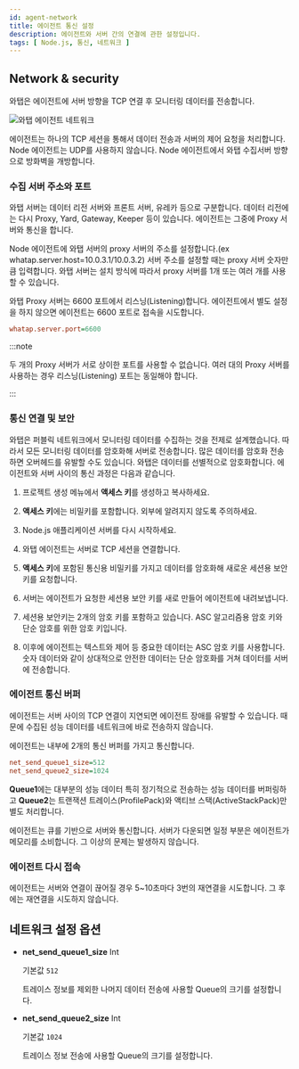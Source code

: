 ```yaml
---
id: agent-network
title: 에이전트 통신 설정
description: 에이전트와 서버 간의 연결에 관한 설정입니다.
tags: [ Node.js, 통신, 네트워크 ]
---
```


## Network & security

와탭은 에이전트에 서버 방향을 TCP 연결 후 모니터링 데이터를 전송합니다.

![와탭 에이전트 네트워크](https://img.whatap.io/media/agent_node/agent_net.png)

에이전트는 하나의 TCP 세션을 통해서 데이터 전송과 서버의 제어 요청을 처리합니다. Node 에이전트는 UDP를 사용하지 않습니다. Node 에이전트에서 와탭 수집서버 방향으로 방화벽을 개방합니다.

### 수집 서버 주소와 포트

와탭 서버는 데이터 리전 서버와 프론트 서버, 유레카 등으로 구분합니다. 데이터 리전에는 다시 Proxy, Yard, Gateway, Keeper 등이 있습니다. 에이전트는 그중에 Proxy 서버와 통신을 합니다.

Node 에이전트에 와탭 서버의 proxy 서버의 주소를 설정합니다.(ex whatap.server.host=10.0.3.1/10.0.3.2) 서버 주소를 설정할 때는 proxy 서버 숫자만큼 입력합니다. 와탭 서버는 설치 방식에 따라서 proxy 서버를 1개 또는 여러 개를 사용할 수 있습니다.

와탭 Proxy 서버는 6600 포트에서 리스닝(Listening)합니다. 에이전트에서 별도 설정을 하지 않으면 에이전트는 6600 포트로 접속을 시도합니다.

```ini title='whatap.conf'
whatap.server.port=6600
```

:::note

두 개의 Proxy 서버가 서로 상이한 포트를 사용할 수 없습니다. 여러 대의 Proxy 서버를 사용하는 경우 리스닝(Listening) 포트는 동일해야 합니다.

:::

### 통신 연결 및 보안

와탭은 퍼블릭 네트워크에서 모니터링 데이터를 수집하는 것을 전제로 설계했습니다. 따라서 모든 모니터링 데이터를 암호화해 서버로 전송합니다. 많은 데이터를 암호화 전송하면 오버헤드를 유발할 수도 있습니다. 와탭은 데이터를 선별적으로 암호화합니다. 에이전트와 서버 사이의 통신 과정은 다음과 같습니다.

1. 프로젝트 생성 메뉴에서 **액세스 키**를 생성하고 복사하세요.

1. **액세스 키**에는 비밀키를 포함합니다. 외부에 알려지지 않도록 주의하세요.

1. Node.js 애플리케이션 서버를 다시 시작하세요.

1. 와탭 에이전트는 서버로 TCP 세션을 연결합니다.

1. **액세스 키**에 포함된 통신용 비밀키를 가지고 데이터를 암호화해 새로운 세션용 보안 키를 요청합니다.

1. 서버는 에이전트가 요청한 세션용 보안 키를 새로 만들어 에이전트에 내려보냅니다.

1. 세션용 보안키는 2개의 암호 키를 포함하고 있습니다. ASC 알고리즘용 암호 키와 단순 암호를 위한 암호 키입니다.

1. 이후에 에이전트는 텍스트와 제어 등 중요한 데이터는 ASC 암호 키를 사용합니다. 숫자 데이터와 같이 상대적으로 안전한 데이터는 단순 암호화를 거쳐 데이터를 서버에 전송합니다.

### 에이전트 통신 버퍼

에이전트는 서버 사이의 TCP 연결이 지연되면 에이전트 장애를 유발할 수 있습니다. 때문에 수집된 성능 데이터를 네트워크에 바로 전송하지 않습니다.

에이전트는 내부에 2개의 통신 버퍼를 가지고 통신합니다.

```ini
net_send_queue1_size=512
net_send_queue2_size=1024
```

**Queue1**에는 대부분의 성능 데이터 특히 정기적으로 전송하는 성능 데이터를 버퍼링하고 **Queue2**는 트랜잭션 트레이스(ProfilePack)와 액티브 스택(ActiveStackPack)만 별도 처리합니다.

에이전트는 큐를 기반으로 서버와 통신합니다. 서버가 다운되면 일정 부분은 에이전트가 메모리를 소비합니다. 그 이상의 문제는 발생하지 않습니다.

### 에이전트 다시 접속

에이전트는 서버와 연결이 끊어질 경우 5\~10초마다 3번의 재연결을 시도합니다. 그 후에는 재연결을 시도하지 않습니다.

## 네트워크 설정 옵션


<Commonnetwork /> 

* **net_send_queue1_size** <span class='type'>Int</span>

  기본값 `512`
  
  트레이스 정보를 제외한 나머지 데이터 전송에 사용할 Queue의 크기를 설정합니다.

* **net_send_queue2_size** <span class='type'>Int</span>

  기본값 `1024`
  
  트레이스 정보 전송에 사용할 Queue의 크기를 설정합니다.